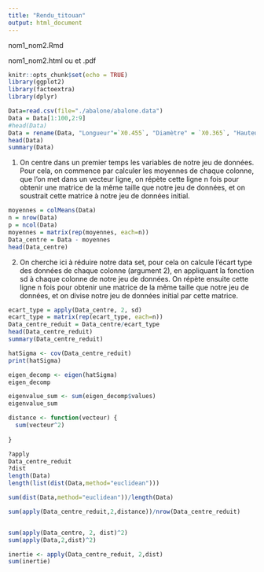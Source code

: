 ```yaml
---
title: "Rendu_titouan"
output: html_document
---
```


nom1_nom2.Rmd

nom1_nom2.html ou et .pdf

```r
knitr::opts_chunk$set(echo = TRUE)
library(ggplot2)
library(factoextra)
library(dplyr)
```

```r
Data=read.csv(file="./abalone/abalone.data")
Data = Data[1:100,2:9]
#head(Data)
Data = rename(Data, "Longueur"=`X0.455`, "Diamètre" = `X0.365`, "Hauteur" = `X0.095`, "Poids_Total"=`X0.514`, "Poids_Décortiqué"=`X0.2245`,"Poids_Viscères"=`X0.101`,"Poids_Coquille"=`X0.15`, "Anneaux"=`X15`)
head(Data)
summary(Data)
```

1) On centre dans un premier temps les variables de notre jeu de données. 
Pour cela, on commence par calculer les moyennes de chaque colonne, que l'on met dans un vecteur ligne, on répète cette ligne n fois pour obtenir une matrice de la même taille que notre jeu de données, et on soustrait cette matrice à notre jeu de données initial.
```r
moyennes = colMeans(Data)
n = nrow(Data)
p = ncol(Data)
moyennes = matrix(rep(moyennes, each=n))
Data_centre = Data - moyennes
head(Data_centre)
```
2) On cherche ici à réduire notre data set, pour cela on calcule l'écart type des données de chaque colonne (argument 2), en appliquant la fonction sd à chaque colonne de notre jeu de données. On répète ensuite cette ligne n fois pour obtenir une matrice de la même taille que notre jeu de données, et on divise notre jeu de données initial par cette matrice.

```r

ecart_type = apply(Data_centre, 2, sd)
ecart_type = matrix(rep(ecart_type, each=n))
Data_centre_reduit = Data_centre/ecart_type
head(Data_centre_reduit)
summary(Data_centre_reduit)
```

```r
hatSigma <- cov(Data_centre_reduit)
print(hatSigma)

```


```r
eigen_decomp <- eigen(hatSigma)
eigen_decomp

eigenvalue_sum <- sum(eigen_decomp$values)
eigenvalue_sum
```

```r

distance <- function(vecteur) {
  sum(vecteur^2)
  
}

```

```r
?apply
Data_centre_reduit
?dist
length(Data)
length(list(dist(Data,method="euclidean")))

sum(dist(Data,method="euclidean"))/length(Data)

sum(apply(Data_centre_reduit,2,distance))/nrow(Data_centre_reduit)


sum(apply(Data_centre, 2, dist)^2)
sum(apply(Data,2,dist)^2)

inertie <- apply(Data_centre_reduit, 2,dist)
sum(inertie)

```
































